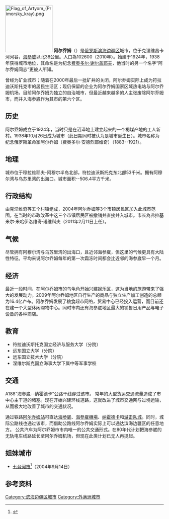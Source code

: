 [[File:Flag_of_Artyom_(Primorsky_kray).png|150px]]
'''阿尔乔姆'''（{{lang-rus|'''Артём'''|'''Artom'''}}）是[[俄罗斯|俄罗斯]][[滨海边疆区|滨海边疆区]]城市，位于克涅维昌卡河河谷，[[海參威|海參威]]以北38公里。人口為102600（2010年）。始建于1924年，1938年获得城市地位，其命名是为纪念[[费奥多尔·谢尔盖耶夫|费奥多尔·谢尔盖耶夫]]，他当时的另一个名字“阿尔乔姆同志”更被人所知。

曾经为矿业城市；随着在2000年最后一批矿井的关闭，阿尔乔姆实际上成为符拉迪沃斯托克市的居民生活区；现仍保留的企业为阿尔乔姆国家区域热电站与阿尔乔姆机场。目前阿尔乔姆为独立的自治城市，但最近越来越多的人主张废除阿尔乔姆市，而并入海参崴作为其市的第六个区。

== 历史 ==
阿尔乔姆成立于1924年，当时只是在沼泽地上建立起来的一个褐煤产地的工人新村。1938年10月26日成为城市（此日期同时被认为是城市诞生日）。城市名称为纪念俄罗斯革命家阿尔乔姆（费奥多尔·安德烈耶维奇）（1883--1921）。

== 地理 ==
城市位于穆拉维耶夫-阿穆尔半岛北部，符拉迪沃斯托克东北部53千米。拥有阿穆尔湾与乌苏里湾的出海口。城市面积--506.4平方千米。

== 行政结构 ==
由克涅维奇等五个村镇组成，2004年阿尔乔姆等3个市镇居民区加入此城市范围，在当时的市政改革中这三个市镇居民区被撤销并直接并入城市。市长為弗拉基米尔·米哈伊洛维奇·诺维科夫（2011年2月11日上任）。

== 气候 ==
尽管拥有阿穆尔湾与乌苏里湾的出海口，且近邻海参崴，但这里的气候更具有大陆性特征。平均来说阿尔乔姆每年的第一次霜冻时间都会比近邻的海参崴早一个月。

== 经济 ==
最近一段时间，在阿尔乔姆市的乌龟角开始兴建娱乐区，这为当地的旅游带来了强大的发展动力。2009年阿尔乔姆地区自行生产的商品与独立生产加工创造的总额为16.4亿卢布。阿尔乔姆发展了粮食超市网络，贸易中心已经投入运营，而目前还在建一个大型休闲购物中心。同时市内还有海参崴地区最大的销售日用产品与电子设备的各种商店。

== 教育 ==
* 符拉迪沃斯托克国立经济与服务大学（分院）
* 远东国立大学（分院）
* 远东国立技术大学（分院）
* 涅维尔斯克国立海事大学下属中等军事学校

== 交通 ==
A188“海参崴--纳霍德卡”公路干线穿过该市。 常年的大型货运交通流量造成了市中心主干道的堵塞。现在开始兴建环线道路，这就改进了城市交通网与过境运输，从而极大地改善了城市的交通状况。

通过铁路[[阿尔乔姆站|阿尔乔姆站]]可直达[[海参崴站|海参崴]]、[[克涅維基站|海參崴機場]]、[[纳霍德卡|纳霍德卡]]和[[游击队城|游击队城]]。同时，城际公路线也通过该市，而借助公路线阿尔乔姆实际上可以通达滨海边疆区的任意地方。
公共汽车为阿尔乔姆市市内唯一的公共交通形式。在80年代计划把海参崴的无轨电车线路延长至阿尔乔姆机场，但现在此类计划已无人再提起。

== 姐妹城市 ==
* {{CHN}}[[七台河市|七台河市]]<ref>{{cite web|url=http://www.qth.gov.cn/zjqth/yhwl/201511/t20151106_441.htm|title=七台河市与俄罗斯阿尔乔姆市友好往来纪实|publisher=七台河市人民政府办公室|accessdate=2018-01-16}}</ref>（2004年9月14日）

== 参考资料 ==
{{reflist}}

{{滨海边疆区城市}}

[[Category:滨海边疆区城市|Category:滨海边疆区城市]]
[[Category:外满洲城市|Category:外满洲城市]]